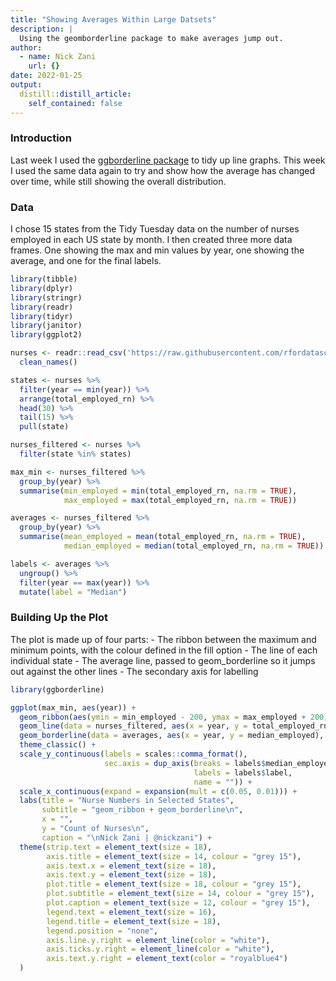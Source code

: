 ```yaml
---
title: "Showing Averages Within Large Datsets"
description: |
  Using the geomborderline package to make averages jump out.
author:
  - name: Nick Zani
    url: {}
date: 2022-01-25
output:
  distill::distill_article:
    self_contained: false
---
```


### Introduction

Last week I used the [ggborderline package](https://wurli.github.io/ggborderline/) to tidy up line graphs. This week I used the same data again to try and show how the average has changed over time, while still showing the overall distribution.

### Data

I chose 15 states from the Tidy Tuesday data on the number of nurses employed in each US state by month. I then created three more data frames. One showing the max and min values by year, one showing the average, and one for the final labels.

```r
library(tibble)
library(dplyr)
library(stringr)
library(readr)
library(tidyr)
library(janitor)
library(ggplot2)

nurses <- readr::read_csv('https://raw.githubusercontent.com/rfordatascience/tidytuesday/master/data/2021/2021-10-05/nurses.csv') %>%
  clean_names()

states <- nurses %>%
  filter(year == min(year)) %>%
  arrange(total_employed_rn) %>%
  head(30) %>%
  tail(15) %>%
  pull(state)

nurses_filtered <- nurses %>%
  filter(state %in% states)

max_min <- nurses_filtered %>%
  group_by(year) %>%
  summarise(min_employed = min(total_employed_rn, na.rm = TRUE),
            max_employed = max(total_employed_rn, na.rm = TRUE))

averages <- nurses_filtered %>%
  group_by(year) %>%
  summarise(mean_employed = mean(total_employed_rn, na.rm = TRUE),
            median_employed = median(total_employed_rn, na.rm = TRUE))

labels <- averages %>%
  ungroup() %>%
  filter(year == max(year)) %>%
  mutate(label = "Median")

```

### Building Up the Plot

The plot is made up of four parts:
- The ribbon between the maximum and minimum points, with the colour defined in the fill option
- The line of each individual state
- The average line, passed to geom_borderline so it jumps out against the other lines
- The secondary axis for labelling

```r

library(ggborderline)

ggplot(max_min, aes(year)) +
  geom_ribbon(aes(ymin = min_employed - 200, ymax = max_employed + 200), fill = "snow2") +
  geom_line(data = nurses_filtered, aes(x = year, y = total_employed_rn, group = state), colour = "grey 75", size = 1) +
  geom_borderline(data = averages, aes(x = year, y = median_employed), size = 2, bordersize = 1.5, colour = "royalblue4") +
  theme_classic() +
  scale_y_continuous(labels = scales::comma_format(),
                     sec.axis = dup_axis(breaks = labels$median_employed,
                                         labels = labels$label,
                                         name = "")) +
  scale_x_continuous(expand = expansion(mult = c(0.05, 0.01))) +
  labs(title = "Nurse Numbers in Selected States", 
       subtitle = "geom_ribbon + geom_borderline\n",
       x = "",
       y = "Count of Nurses\n",
       caption = "\nNick Zani | @nickzani") +
  theme(strip.text = element_text(size = 18),
        axis.title = element_text(size = 14, colour = "grey 15"),
        axis.text.x = element_text(size = 18),
        axis.text.y = element_text(size = 18),
        plot.title = element_text(size = 18, colour = "grey 15"),
        plot.subtitle = element_text(size = 14, colour = "grey 15"),
        plot.caption = element_text(size = 12, colour = "grey 15"),
        legend.text = element_text(size = 16),
        legend.title = element_text(size = 18),
        legend.position = "none",
        axis.line.y.right = element_line(color = "white"),
        axis.ticks.y.right = element_line(color = "white"),
        axis.text.y.right = element_text(color = "royalblue4")
  )

```